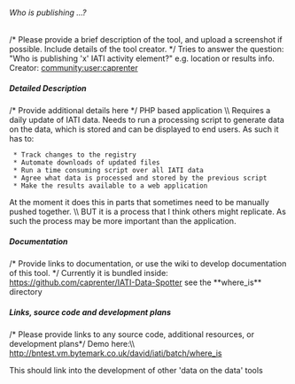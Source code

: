 ====== Who is publishing ...? ======
/* Please provide a brief description of the tool, and upload a screenshot if possible. Include details of the tool creator. */
Tries to answer the question:
"Who is publishing 'x' IATI activity element?" e.g. location or results info.
Creator: [[community:user:caprenter]]
===== Detailed Description =====
/* Provide additional details here */
PHP based application \\
Requires a daily update of IATI data. Needs to run a processing script to generate data on the data, which is stored and can be displayed to end users. As such it has to:
  * Track changes to the registry
  * Automate downloads of updated files
  * Run a time consuming script over all IATI data
  * Agree what data is processed and stored by the previous script
  * Make the results available to a web application

At the moment it does this in parts that sometimes need to be manually pushed together. \\
BUT it is a process that I think others might replicate. As such the process may be more important than the application.


===== Documentation =====
/* Provide links to documentation, or use the wiki to develop documentation of this tool. */
Currently it is bundled inside:
https://github.com/caprenter/IATI-Data-Spotter
see the **where_is** directory

===== Links, source code and development plans =====
/* Please provide links to any source code, additional resources, or development plans*/
Demo here:\\
http://bntest.vm.bytemark.co.uk/david/iati/batch/where_is

This should link into the development of other 'data on the data' tools